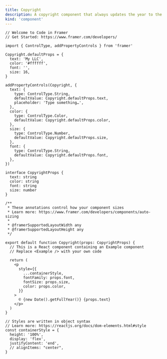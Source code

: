 ```yaml
---
title: Copyright
description: A copyright component that always updates the year to the current year
kind: 'component'
---
```


```tsx
// Welcome to Code in Framer
// Get Started: https://www.framer.com/developers/

import { ControlType, addPropertyControls } from 'framer'

Copyright.defaultProps = {
  text: 'My LLC',
  color: '#ffffff',
  font: '',
  size: 16,
}

addPropertyControls(Copyright, {
  text: {
    type: ControlType.String,
    defaultValue: Copyright.defaultProps.text,
    placeholder: 'Type something…',
  },
  color: {
    type: ControlType.Color,
    defaultValue: Copyright.defaultProps.color,
  },
  size: {
    type: ControlType.Number,
    defaultValue: Copyright.defaultProps.size,
  },
  font: {
    type: ControlType.String,
    defaultValue: Copyright.defaultProps.font,
  },
})

interface CopyrightProps {
  text: string
  color: string
  font: string
  size: number
}

/**
 * These annotations control how your component sizes
 * Learn more: https://www.framer.com/developers/components/auto-sizing
 *
 * @framerSupportedLayoutWidth any
 * @framerSupportedLayoutHeight any
 */

export default function Copyright(props: CopyrightProps) {
  // This is a React component containing an Example component
  // Replace <Example /> with your own code

  return (
    <p
      style={{
        ...containerStyle,
        fontFamily: props.font,
        fontSize: props.size,
        color: props.color,
      }}
    >
      © {new Date().getFullYear()} {props.text}
    </p>
  )
}

// Styles are written in object syntax
// Learn more: https://reactjs.org/docs/dom-elements.html#style
const containerStyle = {
  height: '100%',
  display: 'flex',
  justifyContent: 'end',
  // alignItems: "center",
}
```
